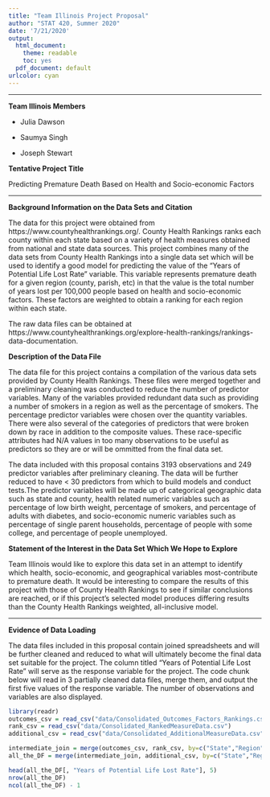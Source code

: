 ```yaml
---
title: "Team Illinois Project Proposal"
author: "STAT 420, Summer 2020"
date: '7/21/2020'
output:
  html_document: 
    theme: readable
    toc: yes
  pdf_document: default
urlcolor: cyan
---
```


***

**Team Illinois Members**

  - Julia Dawson 
  
  - Saumya Singh
  
  - Joseph Stewart


**Tentative Project Title**

Predicting Premature Death Based on Health and Socio-economic Factors

***

**Background Information on the Data Sets and Citation**

The data for this project were obtained from https://www.countyhealthrankings.org/. County Health Rankings ranks each county within each state based on a variety of health measures obtained from national and state data sources. This project combines many of the data sets from County Health Rankings into a single data set which will be used to identify a good model for predicting the value of the "Years of Potential Life Lost Rate" variable. This variable represents premature death for a given region (county, parish, etc) in that the value is the total number of years lost per 100,000 people based on health and socio-economic factors. These factors are weighted to obtain a ranking for each region within each state. 

The raw data files can be obtained at https://www.countyhealthrankings.org/explore-health-rankings/rankings-data-documentation. 

**Description of the Data File**

The data file for this project contains a compilation of the various data sets provided by County Health Rankings. These files were merged together and a preliminary cleaning was conducted to reduce the number of predictor variables. Many of the variables provided redundant data such as providing a number of smokers in a region as well as the percentage of smokers. The percentage predictor variables were chosen over the quantity variables. There were also several of the categories of predictors that were broken down by race in addition to the composite values. These race-specific attributes had N/A values in too many observations to be useful as predictors so they are or will be ommitted from the final data set.

The data included with this proposal contains 3193 observations and 249 predictor variables after preliminary cleaning. The data will be further reduced to have < 30 predictors from which to build models and conduct tests.The predictor variables will be made up of categorical geographic data such as state and county, health related numeric variables such as percentage of low birth weight, percentage of smokers, and percentage of adults with diabetes, and socio-economic numeric variables such as percentage of single parent households, percentage of people with some college, and percentage of people unemployed.  

**Statement of the Interest in the Data Set Which We Hope to Explore**

Team Illinois would like to explore this data set in an attempt to identify which health, socio-economic, and geographical variables most-contribute to premature death. It would be interesting to compare the results of this project with those of County Health Rankings to see if similar conclusions are reached, or if this project's selected model produces differing results than the County Health Rankings weighted, all-inclusive model.

***

**Evidence of Data Loading**

The data files included in this proposal contain joined spreadsheets and will be further cleaned and reduced to what will ultimately become the final data set suitable for the project. The column titled "Years of Potential Life Lost Rate" will serve as the response variable for the project. The code chunk below will read in 3 partially cleaned data files, merge them, and output the first five values of the response variable. The number of observations and variables are also displayed. 

```r
library(readr)
outcomes_csv = read_csv("data/Consolidated_Outcomes_Factors_Rankings.csv") 
rank_csv = read_csv("data/Consolidated_RankedMeasureData.csv")
additional_csv = read_csv("data/Consolidated_AdditionalMeasureData.csv") 

intermediate_join = merge(outcomes_csv, rank_csv, by=c("State","Region"))
all_the_DF = merge(intermediate_join, additional_csv, by=c("State","Region"))

head(all_the_DF[, "Years of Potential Life Lost Rate"], 5)
nrow(all_the_DF)
ncol(all_the_DF) - 1 
```
